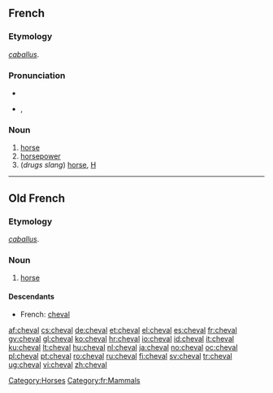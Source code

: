 ==French==

===Etymology===
{{etyl|VL.|fr}} ''[[caballus]]''.

===Pronunciation===
* {{audio|Fr-un cheval-fr.ogg|audio}}
* {{IPA|/ʃǝval/|lang=fr}}, {{SAMPA|/S@.val/}}

===Noun===
{{fr-noun|m|plural=chevaux}}

# [[horse]]
# [[horsepower]]
# (''drugs slang'') [[horse]], [[H]]

[[Category:Horses]]
[[Category:fr:Mammals]]

----

==Old French==

===Etymology===
{{etyl|VL.|fro}} ''[[caballus]]''.

===Noun===
{{fro-noun-m|chevauz}}

# [[horse]]

====Descendants====
* French: [[cheval#French|cheval]]

[[af:cheval]]
[[cs:cheval]]
[[de:cheval]]
[[et:cheval]]
[[el:cheval]]
[[es:cheval]]
[[fr:cheval]]
[[gv:cheval]]
[[gl:cheval]]
[[ko:cheval]]
[[hr:cheval]]
[[io:cheval]]
[[id:cheval]]
[[it:cheval]]
[[ku:cheval]]
[[lt:cheval]]
[[hu:cheval]]
[[nl:cheval]]
[[ja:cheval]]
[[no:cheval]]
[[oc:cheval]]
[[pl:cheval]]
[[pt:cheval]]
[[ro:cheval]]
[[ru:cheval]]
[[fi:cheval]]
[[sv:cheval]]
[[tr:cheval]]
[[ug:cheval]]
[[vi:cheval]]
[[zh:cheval]]